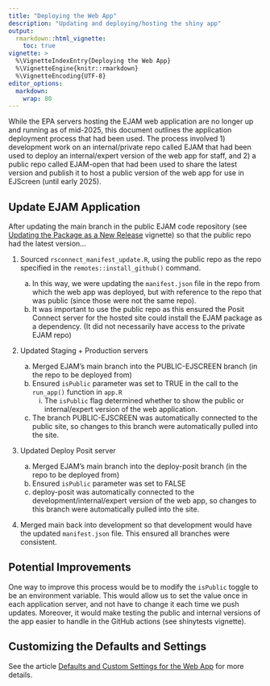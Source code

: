 ```yaml
---
title: "Deploying the Web App"
description: "Updating and deploying/hosting the shiny app"
output: 
  rmarkdown::html_vignette:
    toc: true
vignette: >
  %\VignetteIndexEntry{Deploying the Web App}
  %\VignetteEngine{knitr::rmarkdown}
  %\VignetteEncoding{UTF-8}
editor_options:
  markdown:
    wrap: 80
---
```


While the EPA servers hosting the EJAM web application are no longer up and running as of mid-2025, this document outlines the application deployment process that had been used. The process involved 1) development work on an internal/private repo called EJAM that had been used to deploy an internal/expert version of the web app for staff, and 2) a public repo called EJAM-open that had been used to share the latest version and publish it to host a public version of the web app for use in EJScreen (until early 2025).

## Update EJAM Application

After updating the main branch in the public EJAM code repository (see [Updating the Package as a New Release](dev-update-package.html) vignette) so that the public repo had the latest version...

1.  Sourced `rsconnect_manifest_update.R`, using the public repo as the repo specified in the `remotes::install_github()` command.

    a.  In this way, we were updating the `manifest.json` file in the repo from which the web app was deployed, but with reference to the repo that was public (since those were not the same repo).
    b.  It was important to use the public repo as this ensured the Posit Connect server for the hosted site could install the EJAM package as a dependency. (It did not necessarily have access to the private EJAM repo)

2.  Updated Staging + Production servers

    a.  Merged EJAM's main branch into the PUBLIC-EJSCREEN branch (in the repo to be deployed from)
    b.  Ensured `isPublic` parameter was set to TRUE in the call to the `run_app()` function in `app.R`
        i.  The `isPublic` flag determined whether to show the public or internal/expert version of the web application.
    c.  The branch PUBLIC-EJSCREEN was automatically connected to the public site, so changes to this branch were automatically pulled into the site.

3.  Updated Deploy Posit server

    a.  Merged EJAM's main branch into the deploy-posit branch (in the repo to be deployed from)
    b.  Ensured `isPublic` parameter was set to FALSE
    c.  deploy-posit was automatically connected to the development/internal/expert version of the web app, so changes to this branch were automatically pulled into the site.

4.  Merged main back into development so that development would have the updated `manifest.json` file. This ensured all branches were consistent.

## Potential Improvements

One way to improve this process would be to modify the `isPublic` toggle to be an environment variable. This would allow us to set the value once in each application server, and not have to change it each time we push updates. Moreover, it would make testing the public and internal versions of the app easier to handle in the GitHub actions (see shinytests vignette).

## Customizing the Defaults and Settings

See the article [Defaults and Custom Settings for the Web App](dev-app-settings.html) for more details.
